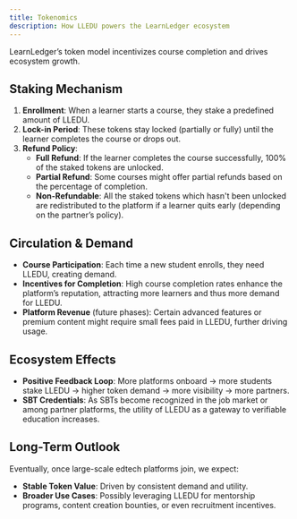 ```yaml
---
title: Tokenomics
description: How LLEDU powers the LearnLedger ecosystem
---
```


LearnLedger’s token model incentivizes course completion and drives ecosystem growth.

## Staking Mechanism

1. **Enrollment**: When a learner starts a course, they stake a predefined amount of LLEDU.  
2. **Lock-in Period**: These tokens stay locked (partially or fully) until the learner completes the course or drops out.  
3. **Refund Policy**: 
   - **Full Refund**: If the learner completes the course successfully, 100% of the staked tokens are unlocked.  
   - **Partial Refund**: Some courses might offer partial refunds based on the percentage of completion.  
   - **Non-Refundable**: All the staked tokens which hasn't been unlocked are redistributed to the platform if a learner quits early (depending on the partner’s policy).

## Circulation & Demand

- **Course Participation**: Each time a new student enrolls, they need LLEDU, creating demand.  
- **Incentives for Completion**: High course completion rates enhance the platform’s reputation, attracting more learners and thus more demand for LLEDU.  
- **Platform Revenue** (future phases): Certain advanced features or premium content might require small fees paid in LLEDU, further driving usage.

## Ecosystem Effects

- **Positive Feedback Loop**: More platforms onboard → more students stake LLEDU → higher token demand → more visibility → more partners.  
- **SBT Credentials**: As SBTs become recognized in the job market or among partner platforms, the utility of LLEDU as a gateway to verifiable education increases.

## Long-Term Outlook

Eventually, once large-scale edtech platforms join, we expect:
- **Stable Token Value**: Driven by consistent demand and utility.  
- **Broader Use Cases**: Possibly leveraging LLEDU for mentorship programs, content creation bounties, or even recruitment incentives.